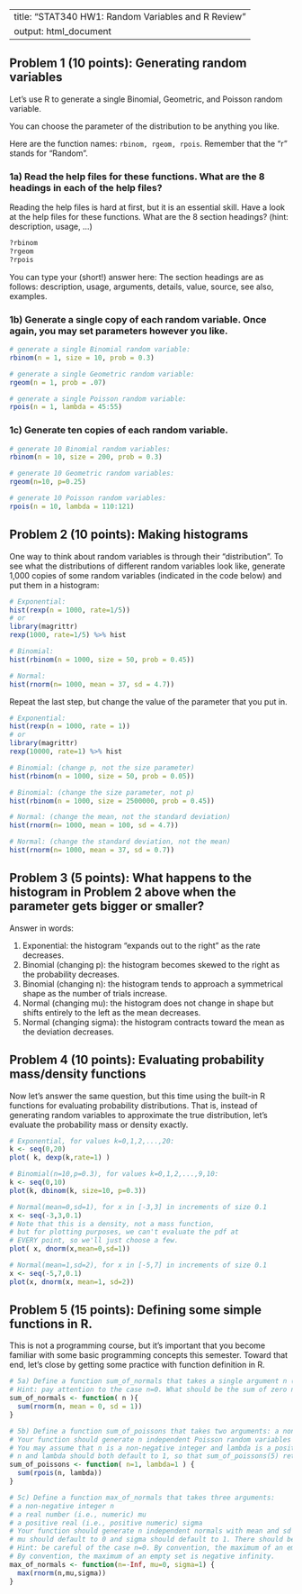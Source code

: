 
---
title: "STAT340 HW1: Random Variables and R Review"
output: html_document
---


## Problem 1 (10 points): Generating random variables

Let's use R to generate a single Binomial, Geometric, and Poisson random variable.

You can choose the parameter of the distribution to be anything you like.  

Here are the function names: `rbinom, rgeom, rpois`.
Remember that the "r" stands for "Random".

### 1a) Read the help files for these functions. What are the 8 headings in each of the help files? 

Reading the help files is hard at first, but it is an essential skill.  Have a look at the help files for these functions. What are the 8 section headings? (hint: description, usage, ...)

```r
?rbinom
?rgeom
?rpois
```

You can type your (short!) answer here: The section headings are as follows: description, usage, arguments, details, value, source, see also, examples.

### 1b) Generate a single copy of each random variable. Once again, you may set parameters however you like.

```r

# generate a single Binomial random variable:
rbinom(n = 1, size = 10, prob = 0.3)

# generate a single Geometric random variable:
rgeom(n = 1, prob = .07)

# generate a single Poisson random variable:
rpois(n = 1, lambda = 45:55)
```

### 1c) Generate ten copies of each random variable.

```r
# generate 10 Binomial random variables:
rbinom(n = 10, size = 200, prob = 0.3)

# generate 10 Geometric random variables:
rgeom(n=10, p=0.25)

# generate 10 Poisson random variables:
rpois(n = 10, lambda = 110:121)
```

## Problem 2 (10 points): Making histograms

One way to think about random variables is through their "distribution".
To see what the distributions of different random variables look like, generate 1,000 copies of some random variables (indicated in the code below) and put them in a histogram:

```r
# Exponential:
hist(rexp(n = 1000, rate=1/5))
# or 
library(magrittr)
rexp(1000, rate=1/5) %>% hist

# Binomial:
hist(rbinom(n = 1000, size = 50, prob = 0.45))

# Normal:
hist(rnorm(n= 1000, mean = 37, sd = 4.7))
```

Repeat the last step, but change the value of the parameter that you put in.  

```r

# Exponential:
hist(rexp(n = 1000, rate = 1))
# or 
library(magrittr)
rexp(10000, rate=1) %>% hist

# Binomial: (change p, not the size parameter)
hist(rbinom(n = 1000, size = 50, prob = 0.05))

# Binomial: (change the size parameter, not p)
hist(rbinom(n = 1000, size = 2500000, prob = 0.45))

# Normal: (change the mean, not the standard deviation)
hist(rnorm(n= 1000, mean = 100, sd = 4.7))

# Normal: (change the standard deviation, not the mean)
hist(rnorm(n= 1000, mean = 37, sd = 0.7))

```



## Problem 3 (5 points): What happens to the histogram in Problem 2 above when the parameter gets bigger or smaller?  

Answer in words:

1) Exponential: the histogram "expands out to the right" as the rate decreases.
2) Binomial (changing p): the histogram becomes skewed to the right as the probability decreases.
3) Binomial (changing n): the histogram tends to approach a symmetrical shape as the number of trials increase.
4) Normal (changing mu): the histogram does not change in shape but shifts entirely to the left as the mean decreases.
5) Normal (changing sigma): the histogram contracts toward the mean as the deviation decreases.

## Problem 4 (10 points): Evaluating probability mass/density functions

Now let's answer the same question, but this time using the built-in R functions for evaluating probability distributions.
That is, instead of generating random variables to approximate the true distribution, let's evaluate the probability mass or density exactly.

```r
# Exponential, for values k=0,1,2,...,20:
k <- seq(0,20)
plot( k, dexp(k,rate=1) )

# Binomial(n=10,p=0.3), for values k=0,1,2,...,9,10:
k <- seq(0,10)
plot(k, dbinom(k, size=10, p=0.3))

# Normal(mean=0,sd=1), for x in [-3,3] in increments of size 0.1
x <- seq(-3,3,0.1)
# Note that this is a density, not a mass function,
# but for plotting purposes, we can't evaluate the pdf at
# EVERY point, so we'll just choose a few.
plot( x, dnorm(x,mean=0,sd=1))

# Normal(mean=1,sd=2), for x in [-5,7] in increments of size 0.1
x <- seq(-5,7,0.1)
plot(x, dnorm(x, mean=1, sd=2))
```

## Problem 5 (15 points): Defining some simple functions in R.

This is not a programming course, but it's important that you become familiar with some basic programming concepts this semester.
Toward that end, let's close by getting some practice with function definition in R.

```r
# 5a) Define a function sum_of_normals that takes a single argument n (you may assume that n is a non-negative integer), generates n independent normals with mean 0 and variance 1, and returns their sum.
# Hint: pay attention to the case n=0. What should be the sum of zero normals?
sum_of_normals <- function( n ){
  sum(rnorm(n, mean = 0, sd = 1))
}

# 5b) Define a function sum_of_poissons that takes two arguments: a non-negative integer n and a positive real lambda.
# Your function should generate n independent Poisson random variables with shared parameter lambda, and return their sum.
# You may assume that n is a non-negative integer and lambda is a positive real (i.e., numeric)
# n and lambda should both default to 1, so that sum_of_poissons(5) returns the sum of five Pois(1) random variables.
sum_of_poissons <- function( n=1, lambda=1 ) {
  sum(rpois(n, lambda))
}

# 5c) Define a function max_of_normals that takes three arguments:
# a non-negative integer n
# a real number (i.e., numeric) mu
# a positive real (i.e., positive numeric) sigma
# Your function should generate n independent normals with mean and sd given by mu and sigma, respectively, and return the maximum of those n normal RVs.
# mu should default to 0 and sigma should default to 1. There should be no default value for n.
# Hint: be careful of the case n=0. By convention, the maximum of an empty set (e.g., the maximum of a collection of zero normals) 
# By convention, the maximum of an empty set is negative infinity.
max_of_normals <- function(n=-Inf, mu=0, sigma=1) {
  max(rnorm(n,mu,sigma))
}
```
